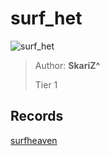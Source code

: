 
# surf_het

![surf_het](https://raw.githubusercontent.com/Sayt123/SurfMapPics/Maps-and-bonuses/csgo/surf_het.jpg)

> Author: **SkariZ^**
>
> Tier 1

## Records

[surfheaven](https://surfheaven.eu/map/surf_het)
